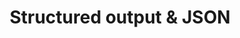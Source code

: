 ---
title: "Structured output & JSON"
description: "Description of your new file."
sidebarTitle: "Structured output & JSON"
icon: "brackets-curly"
---